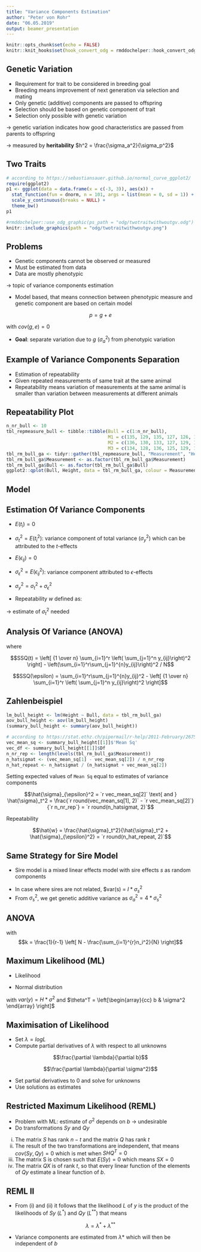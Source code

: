 ```yaml
---
title: "Variance Components Estimation"
author: "Peter von Rohr"
date: "06.05.2019"
output: beamer_presentation
---
```


```r
knitr::opts_chunk$set(echo = FALSE)
knitr::knit_hooks$set(hook_convert_odg = rmddochelper::hook_convert_odg)
```



## Genetic Variation

* Requirement for trait to be considered in breeding goal
* Breeding means improvement of next generation via selection and mating
* Only genetic (additive) components are passed to offspring
* Selection should be based on genetic component of trait
* Selection only possible with genetic variation

$\rightarrow$ genetic variation indicates how good characteristics are passed from parents to offspring

$\rightarrow$ measured by __heritability__ $h^2 = \frac{\sigma_a^2}{\sigma_p^2}$


## Two Traits

```r
# according to https://sebastiansauer.github.io/normal_curve_ggplot2/
require(ggplot2)
p1 <- ggplot(data = data.frame(x = c(-3, 3)), aes(x)) +
  stat_function(fun = dnorm, n = 101, args = list(mean = 0, sd = 1)) + ylab("") +
  scale_y_continuous(breaks = NULL) + 
  theme_bw()
p1
```

```r
#rmddochelper::use_odg_graphic(ps_path = "odg/twotraitwithwoutgv.odg")
knitr::include_graphics(path = "odg/twotraitwithwoutgv.png")
```
 
 

## Problems

* Genetic components cannot be observed or measured
* Must be estimated from data
* Data are mostly phenotypic

$\rightarrow$ topic of variance components estimation

* Model based, that means connection between phenotypic measure and genetic component are based on certain model

$$p = g + e$$

with $cov(g,e) = 0$ 

* __Goal__: separate variation due to $g$ ($\sigma_a^2$) from phenotypic variation


## Example of Variance Components Separation 

* Estimation of repeatability
* Given repeated measurements of same trait at the same animal
* Repeatability means variation of measurements at the same animal is smaller than variation between measurements at different animals


## Repeatability Plot

```r
n_nr_bull <- 10
tbl_repmeasure_bull <- tibble::tibble(Bull = c(1:n_nr_bull),
                                      M1 = c(135, 129, 135, 127, 126, 128, 127, 129, 126, 132),
                                      M2 = c(136, 130, 133, 127, 129, 129, 132, 128, 125, 131),
                                      M3 = c(134, 128, 136, 125, 129, 128, 130 ,125, 127, 134))
tbl_rm_bull_ga <- tidyr::gather(tbl_repmeasure_bull, "Measurement", "Height", -Bull)
tbl_rm_bull_ga$Measurement <- as.factor(tbl_rm_bull_ga$Measurement)
tbl_rm_bull_ga$Bull <- as.factor(tbl_rm_bull_ga$Bull)
ggplot2::qplot(Bull, Height, data = tbl_rm_bull_ga, colour = Measurement)
```


## Model

\begin{equation}
y_{ij} = \mu + t_i + \epsilon_{ij} \notag
\end{equation}

\begin{tabular}{lll}
where  &  &  \\
       & $y_{ij}$         &  measurement $j$ of animal $i$    \\
       & $\mu$            &  expected value of $y$            \\
       & $t_i$            &  deviation of $y_{ij}$ from $\mu$ attributed to animal $i$ \\
       & $\epsilon_{ij}$  &  measurement error
\end{tabular}


## Estimation Of Variance Components

* $E(t_i) = 0$
* $\sigma_t^2 = E(t_i^2)$: variance component of total variance ($\sigma_y^2$) which can be attributed to the $t$-effects
* $E(\epsilon_{ij}) = 0$
* $\sigma_{\epsilon}^2 = E(\epsilon_{ij}^2)$: variance component attributed to $\epsilon$-effects
* $\sigma_y^2 = \sigma_t^2 + \sigma_{\epsilon}^2$

* Repeatability $w$ defined as:

\begin{equation}
w = \frac{\sigma_t^2}{\sigma_t^2 + \sigma_{\epsilon}^2} \notag
\end{equation}

$\rightarrow$ estimate of $\sigma_t^2$ needed


## Analysis Of Variance (ANOVA)

\begin{center}
\begin{tabular}{l|r|r|r|r}
Effect                 &  df      &  Sum Sq             &  Mean Sq                    & $E(Mean\ Sq)$ \\
\hline
Bull     $(t)$         &  $r-1$   &  $SSQ(t)$           &  $SSQ(t) / (r-1)$           &  $\sigma_{\epsilon}^2 + n * \sigma_t^2$ \\
Residual $(\epsilon)$  &  $N-r$   &  $SSQ(\epsilon)$    &  $SSQ(\epsilon) / (N-r)$    &  $\sigma_{\epsilon}^2$
\end{tabular}
\end{center}

where 

<!-- Essl1987 p. 212 -->

$$SSQ(t) = \left[ {1 \over n} \sum_{i=1}^r \left( \sum_{j=1}^n y_{ij}\right)^2 \right] - \left(\sum_{i=1}^r\sum_{j=1}^{n}y_{ij}\right)^2 / N$$ 

$$SSQ(\epsilon) =  \sum_{i=1}^r\sum_{j=1}^{n}y_{ij}^2 - \left[ {1 \over n} \sum_{i=1}^r \left( \sum_{j=1}^n y_{ij}\right)^2 \right]$$


## Zahlenbeispiel

\scriptsize

```r
lm_bull_height <- lm(Height ~ Bull, data = tbl_rm_bull_ga)
aov_bull_height <- aov(lm_bull_height)
(summary_bull_height <- summary(aov_bull_height))
```

\normalsize

```r
# according to https://stat.ethz.ch/pipermail/r-help/2011-February/267554.html
vec_mean_sq <- summary_bull_height[[1]]$'Mean Sq'
vec_df <- summary_bull_height[[1]]$Df
n_nr_rep <- length(levels(tbl_rm_bull_ga$Measurement))
n_hatsigmat <- (vec_mean_sq[1] - vec_mean_sq[2]) / n_nr_rep
n_hat_repeat <- n_hatsigmat / (n_hatsigmat + vec_mean_sq[2])
```

Setting expected values of `Mean Sq` equal to estimates of variance components

$$\hat{\sigma}_{\epsilon}^2 = `r vec_mean_sq[2]` \text{ and } \hat{\sigma}_t^2 = \frac{`r round(vec_mean_sq[1], 2)` - `r vec_mean_sq[2]`}{`r n_nr_rep`} = `r round(n_hatsigmat, 2)`$$

Repeatability 

$$\hat{w} = \frac{\hat{\sigma}_t^2}{\hat{\sigma}_t^2 + \hat{\sigma}_{\epsilon}^2} = `r round(n_hat_repeat, 2)`$$


## Same Strategy for Sire Model

* Sire model is a mixed linear effects model with sire effects $s$ as random components

\begin{equation}
y = Xb + Zs + e \notag
\end{equation}

* In case where sires are not related, $var(s) = $I * \sigma_s^2$
* From $\sigma_s^2$, we get genetic additive variance as $\sigma_a^2 = 4*\sigma_s^2$


## ANOVA

\scriptsize

\begin{center}
\begin{tabular}{l|rrr|r}
Effect          &  Degrees of Freedom  &  Sum Sq      &  Mean Sq             & $E(Mean\ Sq)$ \\
\hline
Sire $(s|b)$    &  $r-1$               &  $SSQ(s|b)$  &  $SSQ(s|b) / (r-1)$  &  $\sigma_e^2 + k * \sigma_s^2$ \\
Residual $(e)$  &  $N-r$               &  $SSQ(e)$    &  $SSQ(e) / (N-r)$    &  $\sigma_e^2$
\end{tabular}
\end{center}

\normalsize

with $$k = \frac{1}{r-1} \left[ N - \frac{\sum_{i=1}^{r}n_i^2}{N} \right]$$


## Maximum Likelihood (ML)

* Likelihood 

\begin{equation}
L(\theta) = f(y | \theta) \notag
\end{equation}

* Normal distribution

\begin{equation}
L(\theta) = (2\pi)^{-1/2 n} \sigma^{-n}|H|^{-1/2} * exp\left\{-\frac{1}{2\sigma^2}(y-Xb)^T H^{-1} (y-Xb) \right\} \notag
\end{equation}

with $var(y) = H*\sigma^2$ and $\theta^T = \left[\begin{array}{cc} b  &  \sigma^2 \end{array} \right]$


## Maximisation of Likelihood

* Set $\lambda = log L$
* Compute partial derivatives of $\lambda$ with respect to all unknowns

$$\frac{\partial \lambda}{\partial b}$$

$$\frac{\partial \lambda}{\partial \sigma^2}$$

* Set partial derivatives to $0$ and solve for unknowns
* Use solutions as estimates


## Restricted Maximum Likelihood (REML)

* Problem with ML: estimate of $\sigma^2$ depends on $b$ $\rightarrow$ undesirable
* Do transformations $Sy$ and $Qy$ 

(i) The matrix $S$ has rank $n-t$ and the matrix $Q$ has rank $t$ 
(ii) The result of the two transformations are independent, that means $cov(Sy,Qy) = 0$ which is met when $SHQ^T = 0$
(iii) The matrix S is chosen such that $E(Sy) = 0$ which means $SX = 0$
(iv) The matrix $QX$ is of rank $t$, so that every linear function of the elements of $Qy$ estimate a linear function of $b$. 


## REML II

* From (i) and (ii) it follows that the likelihood $L$ of $y$ is the product of the likelihoods of $Sy$ ($L^*$) and $Qy$ ($L^{**}$) that means 

$$\lambda = \lambda^* + \lambda^{**}$$

* Variance components are estimated from $\lambda*$ which will then be independent of $b$

